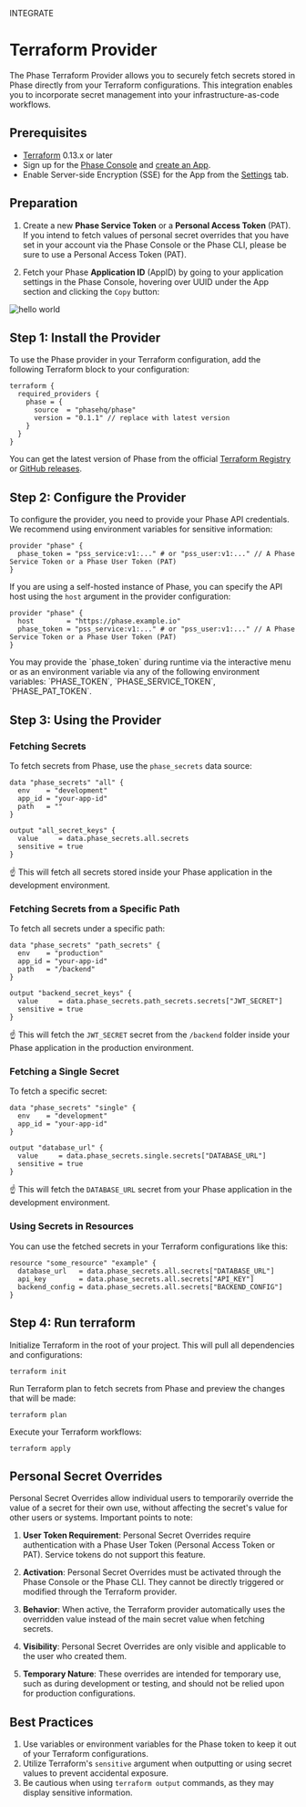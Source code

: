 

<Tag variant="small">INTEGRATE</Tag>

# Terraform Provider

The Phase Terraform Provider allows you to securely fetch secrets stored in Phase directly from your Terraform configurations. This integration enables you to incorporate secret management into your infrastructure-as-code workflows.

## Prerequisites

- [Terraform](https://www.terraform.io/downloads.html) 0.13.x or later
- Sign up for the [Phase Console](/quickstart) and [create an App](/console/apps#create-an-app).
- Enable Server-side Encryption (SSE) for the App from the [Settings](/console/apps#settings) tab.

## Preparation

1. Create a new **Phase Service Token** or a **Personal Access Token** (PAT). If you intend to fetch values of personal secret overrides that you have set in your account via the Phase Console or the Phase CLI, please be sure to use a Personal Access Token (PAT).

2. Fetch your Phase **Application ID** (AppID) by going to your application settings in the Phase Console, hovering over UUID under the App section and clicking the `Copy` button:

![hello world](/assets/images/console/settings/application-id.png)

## Step 1: Install the Provider

To use the Phase provider in your Terraform configuration, add the following Terraform block to your configuration:

```hcl
terraform {
  required_providers {
    phase = {
      source  = "phasehq/phase"
      version = "0.1.1" // replace with latest version
    }
  }
}
```

You can get the latest version of Phase from the official [Terraform Registry](https://registry.terraform.io/providers/phasehq/phase) or [GitHub releases](https://github.com/phasehq/terraform-provider-phase/releases).

## Step 2: Configure the Provider

To configure the provider, you need to provide your Phase API credentials. We recommend using environment variables for sensitive information:

```hcl
provider "phase" {
  phase_token = "pss_service:v1:..." # or "pss_user:v1:..." // A Phase Service Token or a Phase User Token (PAT)
}
```

If you are using a self-hosted instance of Phase, you can specify the API host using the `host` argument in the provider configuration:

```hcl
provider "phase" {
  host        = "https://phase.example.io"
  phase_token = "pss_service:v1:..." # or "pss_user:v1:..." // A Phase Service Token or a Phase User Token (PAT)
}
```

<Note>
You may provide the `phase_token` during runtime via the interactive menu or as an environment variable via any of the following environment variables: `PHASE_TOKEN`, `PHASE_SERVICE_TOKEN`, `PHASE_PAT_TOKEN`.
</Note>

## Step 3: Using the Provider

### Fetching Secrets

To fetch secrets from Phase, use the `phase_secrets` data source:

```hcl
data "phase_secrets" "all" {
  env    = "development"
  app_id = "your-app-id"
  path   = ""
}

output "all_secret_keys" {
  value     = data.phase_secrets.all.secrets
  sensitive = true
}
```

☝️ This will fetch all secrets stored inside your Phase application in the development environment.

### Fetching Secrets from a Specific Path

To fetch all secrets under a specific path:

```hcl
data "phase_secrets" "path_secrets" {
  env    = "production"
  app_id = "your-app-id"
  path   = "/backend"
}

output "backend_secret_keys" {
  value     = data.phase_secrets.path_secrets.secrets["JWT_SECRET"]
  sensitive = true
}
```

☝️ This will fetch the `JWT_SECRET` secret from the `/backend` folder inside your Phase application in the production environment.

### Fetching a Single Secret

To fetch a specific secret:

```hcl
data "phase_secrets" "single" {
  env    = "development"
  app_id = "your-app-id"
}

output "database_url" {
  value     = data.phase_secrets.single.secrets["DATABASE_URL"]
  sensitive = true
}
```
☝️ This will fetch the `DATABASE_URL` secret from your Phase application in the development environment.


### Using Secrets in Resources

You can use the fetched secrets in your Terraform configurations like this:

```hcl
resource "some_resource" "example" {
  database_url   = data.phase_secrets.all.secrets["DATABASE_URL"]
  api_key        = data.phase_secrets.all.secrets["API_KEY"]
  backend_config = data.phase_secrets.all.secrets["BACKEND_CONFIG"]
}
```

## Step 4: Run terraform

Initialize Terraform in the root of your project. This will pull all dependencies and configurations:
```fish
terraform init
```

Run Terraform plan to fetch secrets from Phase and preview the changes that will be made:
```fish
terraform plan
```

Execute your Terraform workflows:
```fish
terraform apply
```

## Personal Secret Overrides

Personal Secret Overrides allow individual users to temporarily override the value of a secret for their own use, without affecting the secret's value for other users or systems. Important points to note:

1. **User Token Requirement**: Personal Secret Overrides require authentication with a Phase User Token (Personal Access Token or PAT). Service tokens do not support this feature.

2. **Activation**: Personal Secret Overrides must be activated through the Phase Console or the Phase CLI. They cannot be directly triggered or modified through the Terraform provider.

3. **Behavior**: When active, the Terraform provider automatically uses the overridden value instead of the main secret value when fetching secrets.

4. **Visibility**: Personal Secret Overrides are only visible and applicable to the user who created them.

5. **Temporary Nature**: These overrides are intended for temporary use, such as during development or testing, and should not be relied upon for production configurations.

## Best Practices

1. Use variables or environment variables for the Phase token to keep it out of your Terraform configurations.
2. Utilize Terraform's `sensitive` argument when outputting or using secret values to prevent accidental exposure.
3. Be cautious when using `terraform output` commands, as they may display sensitive information.
